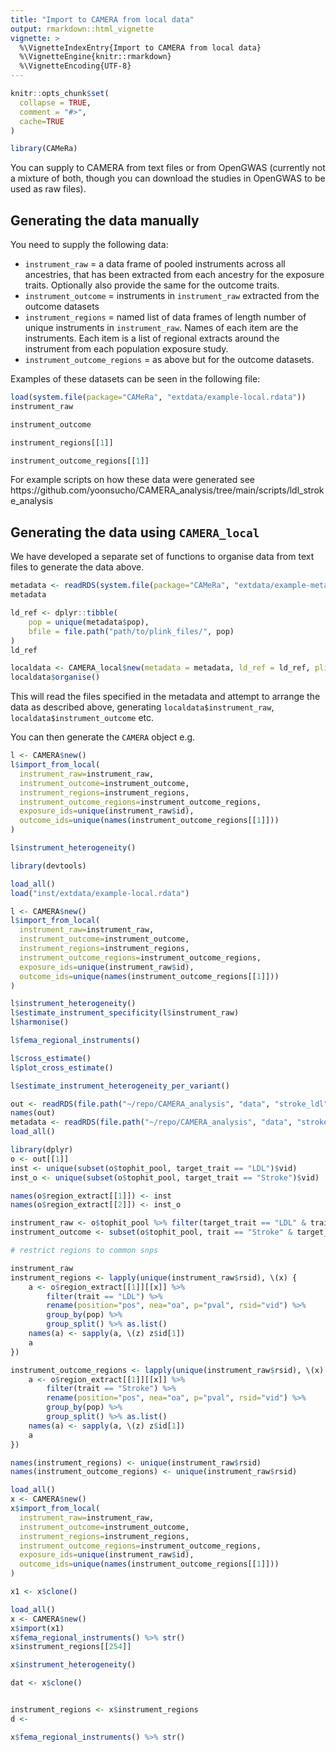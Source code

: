 ```yaml
---
title: "Import to CAMERA from local data"
output: rmarkdown::html_vignette
vignette: >
  %\VignetteIndexEntry{Import to CAMERA from local data}
  %\VignetteEngine{knitr::rmarkdown}
  %\VignetteEncoding{UTF-8}
---
```


```r
knitr::opts_chunk$set(
  collapse = TRUE,
  comment = "#>",
  cache=TRUE
)
```

```r
library(CAMeRa)
```

You can supply to CAMERA from text files or from OpenGWAS (currently not a mixture of both, though you can download the studies in OpenGWAS to be used as raw files). 

## Generating the data manually

You need to supply the following data:

- `instrument_raw` = a data frame of pooled instruments across all ancestries, that has been extracted from each ancestry for the exposure traits. Optionally also provide the same for the outcome traits.
- `instrument_outcome` = instruments in `instrument_raw` extracted from the outcome datasets
- `instrument_regions` = named list of data frames of length number of unique instruments in `instrument_raw`. Names of each item are the instruments. Each item is a list of regional extracts around the instrument from each population exposure study.
- `instrument_outcome_regions` = as above but for the outcome datasets.

Examples of these datasets can be seen in the following file:

```r
load(system.file(package="CAMeRa", "extdata/example-local.rdata"))
instrument_raw
```

```r
instrument_outcome
```

```r
instrument_regions[[1]]
```

```r
instrument_outcome_regions[[1]]
```

For example scripts on how these data were generated see https://github.com/yoonsucho/CAMERA_analysis/tree/main/scripts/ldl_stroke_analysis

## Generating the data using `CAMERA_local`

We have developed a separate set of functions to organise data from text files to generate the data above. 

```r
metadata <- readRDS(system.file(package="CAMeRa", "extdata/example-metadata.rds"))
metadata
```

```r
ld_ref <- dplyr::tibble(
    pop = unique(metadata$pop),
    bfile = file.path("path/to/plink_files/", pop)
)
ld_ref
```

```r
localdata <- CAMERA_local$new(metadata = metadata, ld_ref = ld_ref, plink_bin = "path/to/plink")
localdata$organise()
```

This will read the files specified in the metadata and attempt to arrange the data as described above, generating `localdata$instrument_raw`, `localdata$instrument_outcome` etc.

You can then generate the `CAMERA` object e.g.

```r
l <- CAMERA$new()
l$import_from_local(
  instrument_raw=instrument_raw, 
  instrument_outcome=instrument_outcome, 
  instrument_regions=instrument_regions, 
  instrument_outcome_regions=instrument_outcome_regions, 
  exposure_ids=unique(instrument_raw$id), 
  outcome_ids=unique(names(instrument_outcome_regions[[1]]))
)

l$instrument_heterogeneity()
```


```r
library(devtools)

load_all()
load("inst/extdata/example-local.rdata")

l <- CAMERA$new()
l$import_from_local(
  instrument_raw=instrument_raw, 
  instrument_outcome=instrument_outcome, 
  instrument_regions=instrument_regions, 
  instrument_outcome_regions=instrument_outcome_regions, 
  exposure_ids=unique(instrument_raw$id), 
  outcome_ids=unique(names(instrument_outcome_regions[[1]]))
)

l$instrument_heterogeneity()
l$estimate_instrument_specificity(l$instrument_raw)
l$harmonise()

l$fema_regional_instruments()

l$cross_estimate()
l$plot_cross_estimate()

l$estimate_instrument_heterogeneity_per_variant()
```






```r
out <- readRDS(file.path("~/repo/CAMERA_analysis", "data", "stroke_ldl", "organised_summary_data.rds"))
names(out)
metadata <- readRDS(file.path("~/repo/CAMERA_analysis", "data", "stroke_ldl", "metadata.rds"))
load_all()
```


```r
library(dplyr)
o <- out[[1]]
inst <- unique(subset(o$tophit_pool, target_trait == "LDL")$vid)
inst_o <- unique(subset(o$tophit_pool, target_trait == "Stroke")$vid)

names(o$region_extract[[1]]) <- inst
names(o$region_extract[[2]]) <- inst_o

instrument_raw <- o$tophit_pool %>% filter(target_trait == "LDL" & trait == "LDL") %>% rename(position="pos", nea="oa", p="pval", rsid="vid")
instrument_outcome <- subset(o$tophit_pool, trait == "Stroke" & target_trait == "LDL" & vid %in% instrument_raw$rsid) %>% rename(position="pos", nea="oa", p="pval", rsid="vid")

# restrict regions to common snps

instrument_raw
instrument_regions <- lapply(unique(instrument_raw$rsid), \(x) {
    a <- o$region_extract[[1]][[x]] %>% 
        filter(trait == "LDL") %>% 
        rename(position="pos", nea="oa", p="pval", rsid="vid") %>%
        group_by(pop) %>% 
        group_split() %>% as.list()
    names(a) <- sapply(a, \(z) z$id[1])
    a
})

instrument_outcome_regions <- lapply(unique(instrument_raw$rsid), \(x) {
    a <- o$region_extract[[1]][[x]] %>% 
        filter(trait == "Stroke") %>% 
        rename(position="pos", nea="oa", p="pval", rsid="vid") %>%
        group_by(pop) %>% 
        group_split() %>% as.list()
    names(a) <- sapply(a, \(z) z$id[1])
    a
})

names(instrument_regions) <- unique(instrument_raw$rsid)
names(instrument_outcome_regions) <- unique(instrument_raw$rsid)

load_all()
x <- CAMERA$new()
x$import_from_local(
  instrument_raw=instrument_raw, 
  instrument_outcome=instrument_outcome, 
  instrument_regions=instrument_regions, 
  instrument_outcome_regions=instrument_outcome_regions, 
  exposure_ids=unique(instrument_raw$id), 
  outcome_ids=unique(names(instrument_outcome_regions[[1]]))
)

x1 <- x$clone()

load_all()
x <- CAMERA$new()
x$import(x1)
x$fema_regional_instruments() %>% str()
x$instrument_regions[[254]]

x$instrument_heterogeneity()

dat <- x$clone()



```


```r

instrument_regions <- x$instrument_regions
d <- 


```


```r
x$fema_regional_instruments() %>% str()
```


